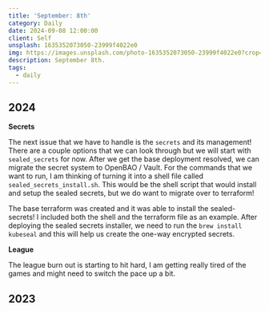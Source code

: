 ```yaml
---
title: 'September: 8th'
category: Daily
date: 2024-09-08 12:00:00
client: Self
unsplash: 1635352073050-23999f4022e0
img: https://images.unsplash.com/photo-1635352073050-23999f4022e0?crop=entropy&cs=srgb&fm=jpg&ixid=MnwzNjM5Nzd8MHwxfHJhbmRvbXx8fHx8fHx8fDE2ODE3NDg2ODY&ixlib=rb-4.0.3&q=85
description: September 8th. 
tags:
  - daily
---
```



## 2024

**Secrets** 

The next issue that we have to handle is the `secrets` and its management!
There are a couple options that we can look through but we will start with `sealed_secrets` for now.
After we get the base deployment resolved, we can migrate the secret system to OpenBAO / Vault.
For the commands that we want to run, I am thinking of turning it into a shell file called `sealed_secrets_install.sh`.
This would be the shell script that would install and setup the sealed secrets, but we do want to migrate over to terraform!

The base terraform was created and it was able to install the sealed-secrets!
I included both the shell and the terraform file as an example.
After deploying the sealed secrets installer, we need to run the `brew install kubeseal` and this will help us create the one-way encrypted secrets.

**League**

The league burn out is starting to hit hard, I am getting really tired of the games and might need to switch the pace up a bit.


## 2023
